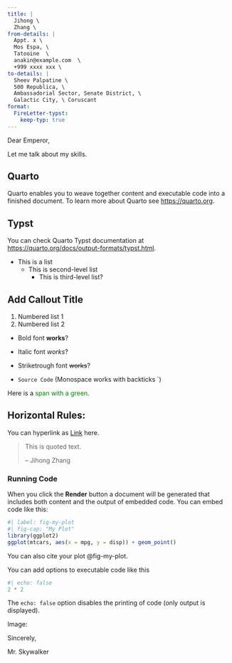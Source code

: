 ```yaml
---
title: |
  Jihong \ 
  Zhang \
from-details: |
  Appt. x \
  Mos Espa, \
  Tatooine  \
  anakin@example.com  \
  +999 xxxx xxx \
to-details: |
  Sheev Palpatine \
  500 Republica, \
  Ambassadorial Sector, Senate District, \
  Galactic City, \ Coruscant
format:
  FireLetter-typst: 
    keep-typ: true
---
```


Dear Emperor,

Let me talk about my skills.

## Quarto

Quarto enables you to weave together content and executable code into a finished document. To learn more about Quarto see <https://quarto.org>.

## Typst

You can check Quarto Typst documentation at <https://quarto.org/docs/output-formats/typst.html>.

-   This is a list
    -   This is second-level list
        -   This is third-level list?

::: callout-note
## Add Callout Title

1.  Numbered list 1\
2.  Numbered list 2
:::

::: callout-tip
-   Bold font **works**?

-   Italic font *works*?

-   Striketrough font ~~works~~?

-   `Source Code` (Monospace works with backticks \`)
:::

Here is a [span with a green]{style="color:green"}.

Horizontal Rules: 
---

You can hyperlink as [Link](https://jihongzhang.org) here.

> This is quoted text.
>
> -- Jihong Zhang

### Running Code

When you click the **Render** button a document will be generated that includes both content and the output of embedded code. You can embed code like this:

```r
#| label: fig-my-plot
#| fig-cap: "My Plot"
library(ggplot2)
ggplot(mtcars, aes(x = mpg, y = disp)) + geom_point()
```

You can also cite your plot @fig-my-plot.

You can add options to executable code like this

```r
#| echo: false
2 * 2
```

The `echo: false` option disables the printing of code (only output is displayed).

Image:

Sincerely,

Mr. Skywalker
